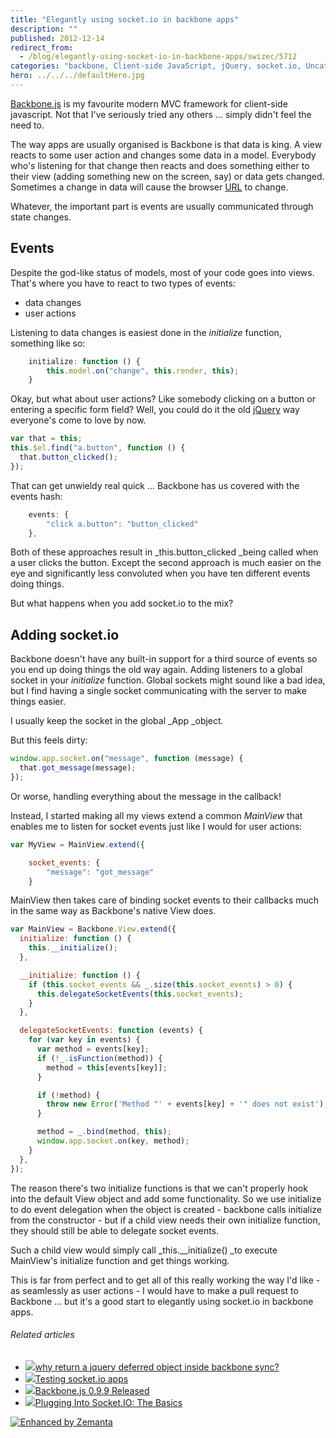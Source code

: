 ```yaml
---
title: "Elegantly using socket.io in backbone apps"
description: ""
published: 2012-12-14
redirect_from:
  - /blog/elegantly-using-socket-io-in-backbone-apps/swizec/5712
categories: "backbone, Client-side JavaScript, jQuery, socket.io, Uncategorized"
hero: ../../../defaultHero.jpg
---
```


[Backbone.js](http://backbonejs.org/) is my favourite modern MVC framework for client-side javascript. Not that I've seriously tried any others ... simply didn't feel the need to.

The way apps are usually organised is Backbone is that data is king. A view reacts to some user action and changes some data in a model. Everybody who's listening for that change then reacts and does something either to their view (adding something new on the screen, say) or data gets changed. Sometimes a change in data will cause the browser [URL](http://en.wikipedia.org/wiki/Uniform_Resource_Locator "Uniform Resource Locator") to change.

Whatever, the important part is events are usually communicated through state changes.

## Events

Despite the god-like status of models, most of your code goes into views. That's where you have to react to two types of events:

- data changes
- user actions

Listening to data changes is easiest done in the _initialize_ function, something like so:

```javascript
    initialize: function () {
        this.model.on("change", this.render, this);
    }
```

Okay, but what about user actions? Like somebody clicking on a button or entering a specific form field? Well, you could do it the old [jQuery](http://jquery.com/ "JQuery") way everyone's come to love by now.

```javascript
var that = this;
this.$el.find("a.button", function () {
  that.button_clicked();
});
```

That can get unwieldy real quick ... Backbone has us covered with the events hash:

```javascript
    events: {
        "click a.button": "button_clicked"
    },
```

Both of these approaches result in \_this.button_clicked \_being called when a user clicks the button. Except the second approach is much easier on the eye and significantly less convoluted when you have ten different events doing things.

But what happens when you add socket.io to the mix?

## Adding socket.io

Backbone doesn't have any built-in support for a third source of events so you end up doing things the old way again. Adding listeners to a global socket in your _initialize_ function. Global sockets might sound like a bad idea, but I find having a single socket communicating with the server to make things easier.

I usually keep the socket in the global \_App \_object.

But this feels dirty:

```javascript
window.app.socket.on("message", function (message) {
  that.got_message(message);
});
```

Or worse, handling everything about the message in the callback!

Instead, I started making all my views extend a common _MainView_ that enables me to listen for socket events just like I would for user actions:

```javascript
var MyView = MainView.extend({

    socket_events: {
        "message": "got_message"
    }
```

MainView then takes care of binding socket events to their callbacks much in the same way as Backbone's native View does.

```javascript
var MainView = Backbone.View.extend({
  initialize: function () {
    this.__initialize();
  },

  __initialize: function () {
    if (this.socket_events && _.size(this.socket_events) > 0) {
      this.delegateSocketEvents(this.socket_events);
    }
  },

  delegateSocketEvents: function (events) {
    for (var key in events) {
      var method = events[key];
      if (!_.isFunction(method)) {
        method = this[events[key]];
      }

      if (!method) {
        throw new Error('Method "' + events[key] + '" does not exist');
      }

      method = _.bind(method, this);
      window.app.socket.on(key, method);
    }
  },
});
```

The reason there's two initialize functions is that we can't properly hook into the default View object and add some functionality. So we use initialize to do event delegation when the object is created - backbone calls initialize from the constructor - but if a child view needs their own initialize function, they should still be able to delegate socket events.

Such a child view would simply call \_this.\_\_initialize() \_to execute MainView's initialize function and get things working.

This is far from perfect and to get all of this really working the way I'd like - as seamlessly as user actions - I would have to make a pull request to Backbone ... but it's a good start to elegantly using socket.io in backbone apps.

###### Related articles

- [![](https://i.zemanta.com/noimg_50_80_80.jpg)](http://stackoverflow.com/questions/13391944/why-return-a-jquery-deferred-object-inside-backbone-sync)[why return a jquery deferred object inside backbone sync?](http://stackoverflow.com/questions/13391944/why-return-a-jquery-deferred-object-inside-backbone-sync)
- [![](https://i.zemanta.com/129148469_80_80.jpg)](https://swizec.com/blog/testing-socket-io-apps/swizec/5625)[Testing socket.io apps](https://swizec.com/blog/testing-socket-io-apps/swizec/5625)
- [![](https://i.zemanta.com/noimg_103_80_80.jpg)](http://backbonejs.org/?0-9-9)[Backbone.js 0.9.9 Released](http://backbonejs.org/?0-9-9)
- [![](https://i.zemanta.com/125930383_80_80.jpg)](http://www.joezimjs.com/javascript/plugging-into-socket-io-the-basics/)[Plugging Into Socket.IO: The Basics](http://www.joezimjs.com/javascript/plugging-into-socket-io-the-basics/)

[![Enhanced by Zemanta](https://img.zemanta.com/zemified_e.png?x-id=229aee28-470c-4b3b-b2bd-040326134ed5)](http://www.zemanta.com/?px "Enhanced by Zemanta")
